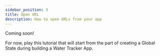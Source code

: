 ```yaml
---
sidebar_position: 3
title: Open URL
description: How to open URLs from your app
---
```


Coming soon!

For now, play this tutorial that will start from the part of creating a Global State during building a Water Tracker App.
